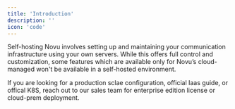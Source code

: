 ```yaml
---
title: 'Introduction'
description: ''
icon: 'code'
---
```


Self-hosting Novu involves setting up and maintaining your communication infrastructure using your own servers. While this offers full control and customization, some features which are available only for Novu’s cloud-managed won't be available in a self-hosted environment.

<Note>If you are looking for a production sclae configuration, official Iaas guide, or offical K8S, reach out to our sales team for enterprise edition license or cloud-prem deployment.</Note>